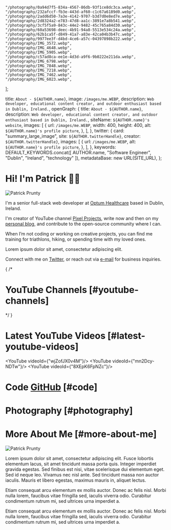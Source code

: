
    "/photography/0a94d7f5-834a-4567-86db-93f1ce8dc3ca.webp",
    "/photography/232afccf-fb3e-443d-af60-c1c67a6189d0.webp",
    "/photography/2add6d50-7a3e-4142-9707-b3d7d0e8ed7e.webp",
    "/photography/2d8324a2-e783-47d8-aa1c-3891e7a8b541.webp",
    "/photography/3cf5f5a9-843c-44e2-9482-45c765a84d30.webp",
    "/photography/60a53698-deec-4b91-94a8-5513e534c24a.webp",
    "/photography/62b1ca5f-d849-41a7-a83e-42ca04b3b47c.webp",
    "/photography/9977ee3f-d4bd-4ce6-a57c-04397898b222.webp",
    "/photography/IMG_3572.webp",
    "/photography/IMG_4648.webp",
    "/photography/IMG_5905.webp",
    "/photography/c57ad8ca-ee1e-4d3d-a9f6-9b0222e211da.webp",
    "/photography/IMG_6798.webp",
    "/photography/IMG_7848.webp",
    "/photography/IMG_7218.webp",
    "/photography/IMG_7462.webp",
    "/photography/IMG_6023.webp",
];

  title: `About - ${AUTHOR.name}`,
  image: `/images/me.WEBP`,
  description: `Web developer, educational content creator, and outdoor enthusiast based in Dublin, Ireland.`,
  openGraph: {
    title: `About - ${AUTHOR.name}`,
    description: `Web developer, educational content creator, and outdoor enthusiast based in Dublin, Ireland.`,
    siteName: `${AUTHOR.name}'s website`,
    images: [
      {
        url: `/images/me.WEBP`,
        width: 400,
        height: 400,
        alt: `${AUTHOR.name}'s profile picture`,
      },
    ],
  },
  twitter: {
    card: "summary_large_image",
    site: `${AUTHOR.twitterHandle}`,
    creator: `${AUTHOR.twitterHandle}`,
    images: [
      {
        url: `/images/me.WEBP`,
        alt: `${AUTHOR.name}'s profile picture`,
      },
    ],
  },
  keywords: DEFAULT_KEYWORDS.concat([
    AUTHOR.name,
    "Software Engineer",
    "Dublin",
    "Ireland",
    "technology"
  ]),
  metadataBase: new URL(SITE_URL),
};

# Hi! I'm Patrick 👋🏻

<Image
src="/images/me-sketch.png"
alt="Patrick Prunty"
className="bg-gray-100 rounded-md block mt-2 mb-5 mx-auto w-full sm:w-80 md:float-right sm:ml-5 sm:mb-5"
unoptimized
width={320}
height={320}
priority
/>

I'm a senior full-stack web developer at [Optum Healthcare](https://en.wikipedia.org/wiki/Optum) based in Dublin, Ireland.

I'm creator of YouTube channel [Pixel Projects](https://www.youtube.com/channel/UC5OToaksgWe-pjkgqPkUZkw?sub_confirmation=1), write
now and then on my [personal blog](/blog), and contribute to the open-source community where I can.

When I’m not coding or working on creative projects, you can find me training for triathlons, hiking, or spending time with my loved ones.

Lorem ipsum dolor sit amet, consectetur adipiscing elit.

Connect with me on [Twitter](https://twitter.com/patrickprunty), or reach out via
[e-mail](mailto:patrickprunty.business@gmail.com) for business inquiries.

{
/*

# YouTube Channels [#youtube-channels]

<Grid className="sm:grid-cols-2 py-4 grid-cols-1" gap="gap-6 sm:gap-4">
<ProjectCard
  key="jigsaw-presents"
  imagePath="/images/projects/jigsaw-presents.webp"
  title="Jigsaw Presents"
  description="A YouTube channel providing insight into trending films and television series through video essays."
  websiteUrl="https://www.youtube.com/channel/UCx8iHEGQMyeInLgPQ81-EJA?sub_confirmation=1"
/>
<ProjectCard
  key="patrick-prunty"
  imagePath="/images/projects/patrick-prunty.png"
  title="Patrick Prunty"
  description="A personal YouTube channel documenting some of my adventures hiking, skiing, and more."
  websiteUrl="https://www.youtube.com/@patrickprunty?sub_confirmation=1"
/>
<ProjectCard
  key="pixel-projects"
  imagePath="/images/projects/pixel-projects-4.png"
  title="Pixel Projects"
  description="A YouTube channel exploring computational mathematics and computer science through visual animations."
  websiteUrl="https://www.youtube.com/channel/UC5OToaksgWe-pjkgqPkUZkw?sub_confirmation=1"
/>
</Grid>

*/
}

# Latest YouTube Videos [#latest-youtube-videos]

<YouTube videoId={"wjZofJX0v4M"}/>
<YouTube videoId={"mn2Dcy-NDTw"}/>
<YouTube videoId={"8XEpK6FpNZc"}/>

# Code [GitHub](https://patrickprunty.com) [#code]

<Grid className="sm:grid-cols-2 py-4 grid-cols-1" gap="gap-4">
<ProjectCard
  key="tmplate"
  imagePath="/images/projects/tmplate.png"
  title="tmplate.xyz"
  description="An open-source application and template showcasing Polymorphic Web Design Principals (work in progress)."
  websiteUrl="https://tmplate.xyz/"
sourceUrl="https://github.com/pprunty/tmplate.xyz"
/>
<ProjectCard
  key="samwise"
  imagePath="/images/projects/samwise-v2.png"
  title="samwise"
  description="A high-performance, open-source and SE0-automatized digital blog and portfolio starter template built with Next.js 15."
  websiteUrl="https://samwise.wtf"
/>
</Grid>

# Photography [#photography]

<PhotoGrid images={photographyImages} />

# More About Me [#more-about-me]

<Image
src="/images/me.WEBP"
alt="Patrick Prunty"
className="py-2 rounded-md min-h-[440px] block mt-2 mb-5 mx-auto w-full sm:w-80 md:float-left sm:mr-5 sm:mb-5"
unoptimized
width={320}
height={320}
priority
/>

Lorem ipsum dolor sit amet, consectetur adipiscing elit. Fusce lobortis elementum lacus, sit amet tincidunt massa porta quis. Integer imperdiet gravida egestas. Sed finibus est nisi, vitae scelerisque dui elementum eget. Sed id neque leo. Vivamus nec nisl ante. Sed tincidunt massa non auctor iaculis. Mauris et libero egestas, maximus mauris in, aliquet lectus.

Etiam consequat arcu elementum ex mollis auctor. Donec ac felis nisl. Morbi nulla lorem, faucibus vitae fringilla sed, iaculis viverra odio. Curabitur condimentum rutrum mi, sed ultrices urna imperdiet a.

Etiam consequat arcu elementum ex mollis auctor. Donec ac felis nisl. Morbi nulla lorem, faucibus vitae fringilla sed, iaculis viverra odio. Curabitur condimentum rutrum mi, sed ultrices urna imperdiet a.